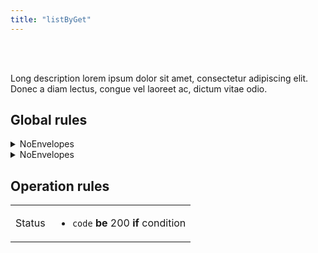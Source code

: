 ```yaml
---
title: "listByGet"
---
```




<Badge text="GET /" variant="success" />

<br/><br/>

Long description lorem ipsum dolor sit amet, consectetur adipiscing elit. Donec a diam lectus, congue vel laoreet ac, dictum vitae odio.

## Global rules

<details>
  <summary>NoEnvelopes</summary>

  <Tabs>
    <TabItem label="Request">

      |  |  |
      | --- | --- |
      | Status | <ul><li>`code` <Badge text="MUST" variant="danger" size="small" /> **be** 200 **if** condition</li></ul> |

    </TabItem>
    <TabItem label="Response">

    </TabItem>
  </Tabs>

</details>

<details>
  <summary>NoEnvelopes</summary>

  <Tabs>
    <TabItem label="Request">

      |  |  |
      | --- | --- |
      | Status | <ul><li>`code` <Badge text="MUST" variant="danger" size="small" /> **be** 200 **if** condition</li></ul> |

    </TabItem>
    <TabItem label="Response">

    </TabItem>
  </Tabs>

</details>

## Operation rules

|  |  |
| --- | --- |
| Status | <ul><li>`code` <Badge text="MUST" variant="danger" size="small" /> **be** 200 **if** condition</li></ul> |
